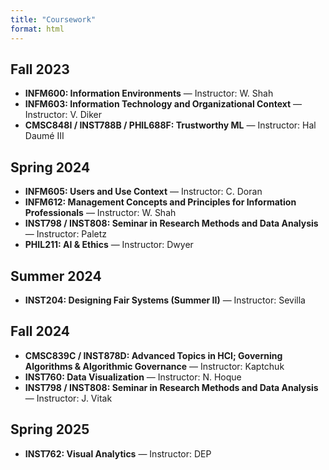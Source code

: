 ```yaml
---
title: "Coursework"
format: html
---
```


## Fall 2023
- **INFM600: Information Environments** — Instructor: W. Shah  
- **INFM603: Information Technology and Organizational Context** — Instructor: V. Diker  
- **CMSC848I / INST788B / PHIL688F: Trustworthy ML** — Instructor: Hal Daumé III  

## Spring 2024
- **INFM605: Users and Use Context** — Instructor: C. Doran  
- **INFM612: Management Concepts and Principles for Information Professionals** — Instructor: W. Shah  
- **INST798 / INST808: Seminar in Research Methods and Data Analysis** — Instructor: Paletz  
- **PHIL211: AI & Ethics** — Instructor: Dwyer  

## Summer 2024
- **INST204: Designing Fair Systems (Summer II)** — Instructor: Sevilla  

## Fall 2024
- **CMSC839C / INST878D: Advanced Topics in HCI; Governing Algorithms & Algorithmic Governance** — Instructor: Kaptchuk  
- **INST760: Data Visualization** — Instructor: N. Hoque  
- **INST798 / INST808: Seminar in Research Methods and Data Analysis** — Instructor: J. Vitak  

## Spring 2025
- **INST762: Visual Analytics** — Instructor: DEP  
